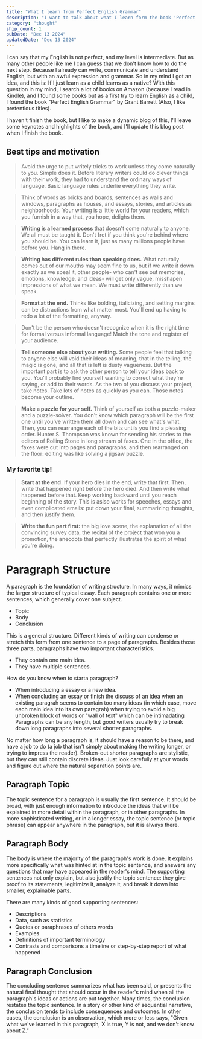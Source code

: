 ```yaml
---
title: "What I learn from Perfect English Grammar"
description: "I want to talk about what I learn form the book 'Perfect English Grammar' by Grant Barrett."
category: "thought"
ship_count: 1
pubDate: "Dec 13 2024"
updatedDate: "Dec 13 2024"
---
```


I can say that my English is not perfect, and my level is intermediate. But as many other people like me I can guess that we don't know how to do the next step. Because I already can write, communicate and understand English, but with an awful expression and grammar. So in my mind I got an idea, and this is: If I just learn as a child learns as a native? With this question in my mind, I search a lot of books on Amazon (because I read in Kindle), and I found some books but as a first try to learn English as a child, I found the book "Perfect English Grammar" by Grant Barrett (Also, I like pretentious titles).

I haven't finish the book, but I like to make a dynamic blog of this, I'll leave some keynotes and highlights of the book, and I'll update this blog post when I finish the book.

## Best tips and motivation

> Avoid the urge to put writely tricks to work unless they come naturally to you. Simple does it. Before literary writers could do clever things with their work, they had to understand the ordinary ways of language. Basic language rules underlie everything they write.

> Think of words as bricks and boards, sentences as walls and windows, paragraphs as houses, and essays, stories, and articles as neighborhoods. Your writing is a little world for your readers, which you furnish in a way that, you hope, delighs them.

> **Writing is a learned process** that doesn't come naturally to anyone. We all must be taught it. Don't fret if you think you're behind where you should be. You can learn it, just as many millions people have before you. Hang in there.

> **Writing has different rules than speaking does.** What naturally comes out of our mouths may seem fine to us, but if we write it down exactly as we speal it, other people- who can't see out memories, emotions, knowledge, and ideas- will get only vague, misshapen impressions of what we mean. We must write differently than we speak.

> **Format at the end.** Thinks like bolding, italicizing, and setting margins can be distractions from what matter most. You'll end up having to redo a lot of the formatting, anyway.

> Don't be the person who doesn't recognize when it is the right time for formal versus informal language! Match the tone and register of your audience.

> **Tell someone else about your writing.** Some people feel that talking to anyone else will void their ideas of meaning, that in the telling, the magic is gone, and all that is left is dusty vagueness. But the important part is to ask the other person to tell your ideas back to you. You'll probably find yourself wanting to correct what they're saying, or add to their words. As the two of you discuss your project, take notes. Take lots of notes as quickly as you can. Those notes become your outline.

> **Make a puzzle for your self.** Think of yourself as both a puzzle-maker and a puzzle-solver. You don't know which paragraph will be the first one until you've written them all down and can see what's what. Then, you can rearrange each of the bits untils you find a pleasing order. Hunter S. Thompson was known for sending his stories to the editors of Rolling Stone in long stream of faxes. One in the office, the faxes were cut into pages and paragraphs, and then rearranged on the floor: editing was like solving a jigsaw puzzle.

### My favorite tip!

> **Start at the end.** If your hero dies in the end, write that first. Then, write that happened right before the hero died. And then write what happened before that. Keep working backward until you reach beginning of the story. This is aslso works for speeches, essays and even complicated emails: put down your final, summarizing thoughts, and then justify them.

> **Write the fun part first:** the big love scene, the explanation of all the convincing survey data, the recital of the project that won you a promotion, the anecdote that perfectly illustrates the spirit of what you're doing.

# Paragraph Structure

A paragraph is the foundation of writing structure. In many ways, it mimics the larger structure of typical essay. Each paragraph contains one or more sentences, which generally cover one subject.

- Topic
- Body
- Conclusion

This is a general structure. Different kinds of writing can condense or stretch this form from one sentence to a page of paragraphs. Besides those three parts, paragraphs have two important characteristics.

- They contain one main idea.
- They have multiple sentences.

How do you know when to starta paragraph?

- When introducing a essay or a new idea.
- When concluding an essay or finish the discuss of an idea when an existing paragrah seems to contain too many ideas (in which case, move each main idea into its own paragrah) when trying to avoid a big unbroken block of words or "wall of text" which can be intimadating Paragraphs can be any length, but good writers usually try to break down long paragraphs into several shorter paragraphs.

No matter how long a paragraph is, it should have a reason to be there, and have a job to do (a job that isn't simply about making the writing longer, or trying to impress the reader). Broken-out shorter paragraphs are stylistic, but they can still contain discrete ideas. Just look carefully at your words and figure out where the natural separation points are.

## Paragraph Topic

The topic sentence for a paragraph is usually the first sentence. It should be broad, with just enough information to introduce the ideas that will be explained in more detail within the paragraph, or in other paragraphs. In more sophisticated writing, or in a longer essay, the topic sentence (or topic phrase) can appear anywhere in the paragraph, but it is always there.

## Paragraph Body

The body is where the majority of the paragraph's work is done. It explains more specifically what was hinted at in the topic sentence, and answers any questions that may have appeared in the reader's mind. The supporting sentences not only explain, but also justify the topic sentence: they give proof to its statements, legitimize it, analyze it, and break it down into smaller, explainable parts.

There are many kinds of good supporting sentences:

- Descriptions
- Data, such as statistics
- Quotes or paraphrases of others words
- Examples
- Definitions of important terminology
- Contrasts and comparisons a timeline or step-by-step report of what happened

## Paragraph Conclusion

The concluding sentence summarizes what has been said, or presents the natural final thought that should occur in the reader's mind when all the paragraph's ideas or actions are put together. Many times, the conclusion restates the topic sentence. In a story or other kind of sequential narrative, the conclusion tends to include consequences and outcomes. In other cases, the conclusion is an observation, which more or less says, "Given what we've learned in this paragraph, X is true, Y is not, and we don't know about Z."
